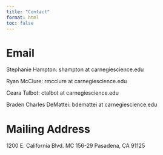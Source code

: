 ```yaml
---
title: "Contact"
format: html
toc: false
---
```


# Email

Stephanie Hampton: shampton at carnegiescience.edu

Ryan McClure: rmcclure at carnegiescience.edu

Ceara Talbot: ctalbot at carnegiescience.edu

Braden Charles DeMattei: bdemattei at carnegiescience.edu


# Mailing Address

1200 E. California Blvd. MC 156-29 Pasadena, CA 91125 